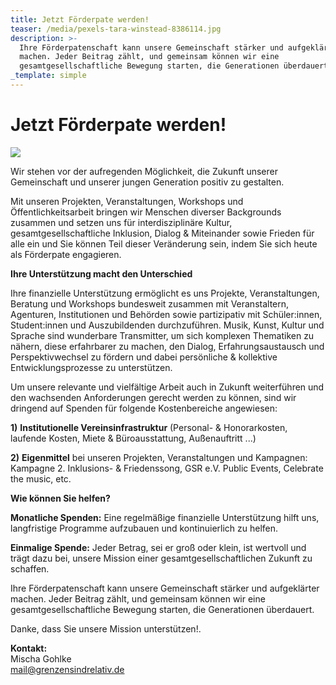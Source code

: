 ```yaml
---
title: Jetzt Förderpate werden!
teaser: /media/pexels-tara-winstead-8386114.jpg
description: >-
  Ihre Förderpatenschaft kann unsere Gemeinschaft stärker und aufgeklärter
  machen. Jeder Beitrag zählt, und gemeinsam können wir eine
  gesamtgesellschaftliche Bewegung starten, die Generationen überdauert.
_template: simple
---
```


# Jetzt Förderpate werden!

![](/media/pexels-tara-winstead-8386114.jpg)

Wir stehen vor der aufregenden Möglichkeit, die Zukunft unserer Gemeinschaft und unserer jungen Generation positiv zu gestalten.

Mit unseren Projekten, Veranstaltungen, Workshops und Öffentlichkeitsarbeit bringen wir Menschen diverser Backgrounds zusammen und setzen uns für interdisziplinäre Kultur, gesamtgesellschaftliche Inklusion, Dialog & Miteinander sowie Frieden für alle ein und Sie können Teil dieser Veränderung sein, indem Sie sich heute als Förderpate engagieren.

**Ihre Unterstützung macht den Unterschied**

Ihre finanzielle Unterstützung ermöglicht es uns Projekte, Veranstaltungen, Beratung und Workshops bundesweit zusammen mit Veranstaltern, Agenturen, Institutionen und Behörden sowie partizipativ mit Schüler\:innen, Student\:innen und Auszubildenden durchzuführen. Musik, Kunst, Kultur und Sprache sind wunderbare Transmitter, um sich komplexen Thematiken zu nähern, diese erfahrbarer zu machen, den Dialog, Erfahrungsaustausch und Perspektivwechsel zu fördern und dabei persönliche & kollektive Entwicklungsprozesse zu unterstützen.

Um unsere relevante und vielfältige Arbeit auch in Zukunft weiterführen und den wachsenden Anforderungen gerecht werden zu können, sind wir dringend auf Spenden für folgende Kostenbereiche angewiesen:

**1)** **Institutionelle Vereinsinfrastruktur** (Personal- & Honorarkosten, laufende Kosten, Miete & Büroausstattung, Außenauftritt ...)

**2)** **Eigenmittel** bei unseren Projekten, Veranstaltungen und Kampagnen: Kampagne 2. Inklusions- & Friedenssong, GSR e.V. Public Events, Celebrate the music, etc.

**Wie können Sie helfen?**

**Monatliche Spenden:** Eine regelmäßige finanzielle Unterstützung hilft uns, langfristige Programme aufzubauen und kontinuierlich zu helfen.

**Einmalige Spende:** Jeder Betrag, sei er groß oder klein, ist wertvoll und trägt dazu bei, unsere Mission einer gesamtgesellschaftlichen Zukunft zu schaffen.

Ihre Förderpatenschaft kann unsere Gemeinschaft stärker und aufgeklärter machen. Jeder Beitrag zählt, und gemeinsam können wir eine gesamtgesellschaftliche Bewegung starten, die Generationen überdauert.

Danke, dass Sie unsere Mission unterstützen!.

**Kontakt:**\
Mischa Gohlke\
mail@grenzensindrelativ.de
